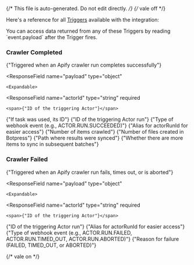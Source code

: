 {/* This file is auto-generated. Do not edit directly. */}
{/* vale off */}

Here's a reference for all [Triggers](/learn/reference/triggers/) available with the integration:


<Tip>
You can access data returned from any of these Triggers by reading `event.payload` after the Trigger fires.
</Tip>


### Crawler Completed

<span>{"Triggered when an Apify crawler run completes successfully"}</span>

  <ResponseField
    name="payload"
    type="object"
  >
    

    <Expandable>
  <ResponseField
    name="actorId"
    type="string"
    required
  >
    <span>{"ID of the triggering Actor"}</span>
  </ResponseField>
  <ResponseField
    name="actorTaskId"
    type="string"
  >
    <span>{"If task was used, its ID"}</span>
  </ResponseField>
  <ResponseField
    name="actorRunId"
    type="string"
    required
  >
    <span>{"ID of the triggering Actor run"}</span>
  </ResponseField>
  <ResponseField
    name="eventType"
    type="string"
    required
  >
    <span>{"Type of webhook event (e.g., ACTOR.RUN.SUCCEEDED)"}</span>
  </ResponseField>
  <ResponseField
    name="runId"
    type="string"
    required
  >
    <span>{"Alias for actorRunId for easier access"}</span>
  </ResponseField>
  <ResponseField
    name="itemsCount"
    type="number"
  >
    <span>{"Number of items crawled"}</span>
  </ResponseField>
  <ResponseField
    name="filesCreated"
    type="number"
  >
    <span>{"Number of files created in Botpress"}</span>
  </ResponseField>
  <ResponseField
    name="syncTargetPath"
    type="string"
  >
    <span>{"Path where results were synced"}</span>
  </ResponseField>
  <ResponseField
    name="hasMore"
    type="boolean"
  >
    <span>{"Whether there are more items to sync in subsequent batches"}</span>
  </ResponseField>
    </Expandable>
  </ResponseField>

### Crawler Failed

<span>{"Triggered when an Apify crawler run fails, times out, or is aborted"}</span>

  <ResponseField
    name="payload"
    type="object"
  >
    

    <Expandable>
  <ResponseField
    name="actorId"
    type="string"
    required
  >
    <span>{"ID of the triggering Actor"}</span>
  </ResponseField>
  <ResponseField
    name="actorRunId"
    type="string"
    required
  >
    <span>{"ID of the triggering Actor run"}</span>
  </ResponseField>
  <ResponseField
    name="runId"
    type="string"
    required
  >
    <span>{"Alias for actorRunId for easier access"}</span>
  </ResponseField>
  <ResponseField
    name="eventType"
    type="string"
    required
  >
    <span>{"Type of webhook event (e.g., ACTOR.RUN.FAILED, ACTOR.RUN.TIMED_OUT, ACTOR.RUN.ABORTED)"}</span>
  </ResponseField>
  <ResponseField
    name="reason"
    type="string"
    required
  >
    <span>{"Reason for failure (FAILED, TIMED_OUT, or ABORTED)"}</span>
  </ResponseField>
    </Expandable>
  </ResponseField>


{/* vale on */}